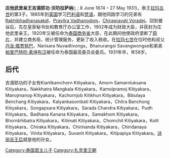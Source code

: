 {{unreferenced|time=2014-04-28T09:33:45+00:00}}
{{Infobox Monarch|royal|consort
| name = 吉滴耶功·沃叻拉萨纳<br />พระเจ้าบรมวงศ์เธอ พระองค์เจ้ากิติยากรวรลักษณ์ กรมพระจันทบุรีนฤนาถ
| title = 泰国王子，庄他武里亲王(''HRH'' Prince Kitiyakara,the Prince of Chanthaburi)
| image = Kitiyakara Voralaksana.jpg
| imgw =  
| caption = 
| spouse  = Princess Apsarasaman Devakula<br>Chon Vijayabhai<br>La-ong Vicharanabutra<br>Chan Indraket<br>Lamiad Plianprayul
| royal house  = [[却克里王朝|却克里王朝]]
| othertitles  = 
| father = [[拉玛五世|拉玛五世]]
| mother = Uam Bisalayabutra
| issue = 14子10女
| birth_date   = {{Birth date|1874|6|8|df=y}}
| birth_place  = [[曼谷|曼谷]]
| death_date   = {{Death date and age|1931|5|27|1874|6|8|df=y}}
| death_place  = [[泰国|泰国]][[曼谷|曼谷]] 
}}
'''庄他武里亲王吉滴耶功·沃叻拉萨纳'''({{lang-th|กิติยากรวรลักษณ์}}; {{RTGS|Kitiyakonworalak}}; 8 June 1874 – 27 May 1931)，泰王[[拉玛五世|拉玛五世]]的第3子。1885年到[[英国|英国]]学习[[巴利语|巴利语]]和[[梵语|梵语]]，跟他同路学习的兄弟有[[Rabhibhadhanasakdi|Rabhibhadhanasakdi]]，[[Pravitra_Vadhanodom|Pravitra Vadhanodom]]，[[Chirapravati_Voradej|Chirapravati Voradej]]。回到曼谷后，先在皇家秘书处和教育厅办公室工作，1902年成为财政大臣，并获封为庄他武里亲王。1920年又被任命为[[泰国商务省|泰国商务省]]大臣，在此期间他使政府垄断了[[鸦片|鸦片]]，并建立商务局，统计管理服务，更新了收入税收。在[[拉玛七世|拉玛七世]]在位时他和叔父[[丹龙·腊贾努巴|丹龙·腊贾努巴]]，Narisara Nuvadtivongs，Bhanurangsi Savangwongse和弟弟[[帕里巴特叻·素坤布汉|帕里巴特叻·素坤布汉]]被任命为泰国最高委员会委员。1931年卒，年58岁。

==后代==

吉滴耶功的子女有Kiartikamchorn Kitiyakara，Amorn Samarnluksana Kitiyakara，Nakkhatra Mangkala Kitiyakara，Kamolpramoj Kitiyakara，Manojmanop Kitiyakara，Kachornjob Kitikhun Kitiyakara，Bibulaya Benchang Kitiyakara，Kalyankasombati Kitiyakara，Chitra Banchong Kitiyakara，Songapsara Kitiyakara，Sarada Chandra Kitiyakara，Pudh Kitiyakara，Badhana Kanana Kitiyakara，Samakhom Kitiyakara，Bhornbhibatra Kitiyakara，Kitimati Kitiyakara，Chomchit Kitiyakara，Kolit Kitiyakara，Chiraka Kitiyakara，Chirinanda Kitiyakara，Chiridanaya Kitiyakara，Vinita Kitiyakara，Suvanit Kitiyakara，Kitipapiya Kitiyakara。[[诗丽吉王后|诗丽吉王后]]就是他的孙女。                                                                                                                                                                                                                                                               [[Category:泰国君主儿子|Category:泰国君主儿子]]
[[Category:扎克里王朝|Category:扎克里王朝]]
